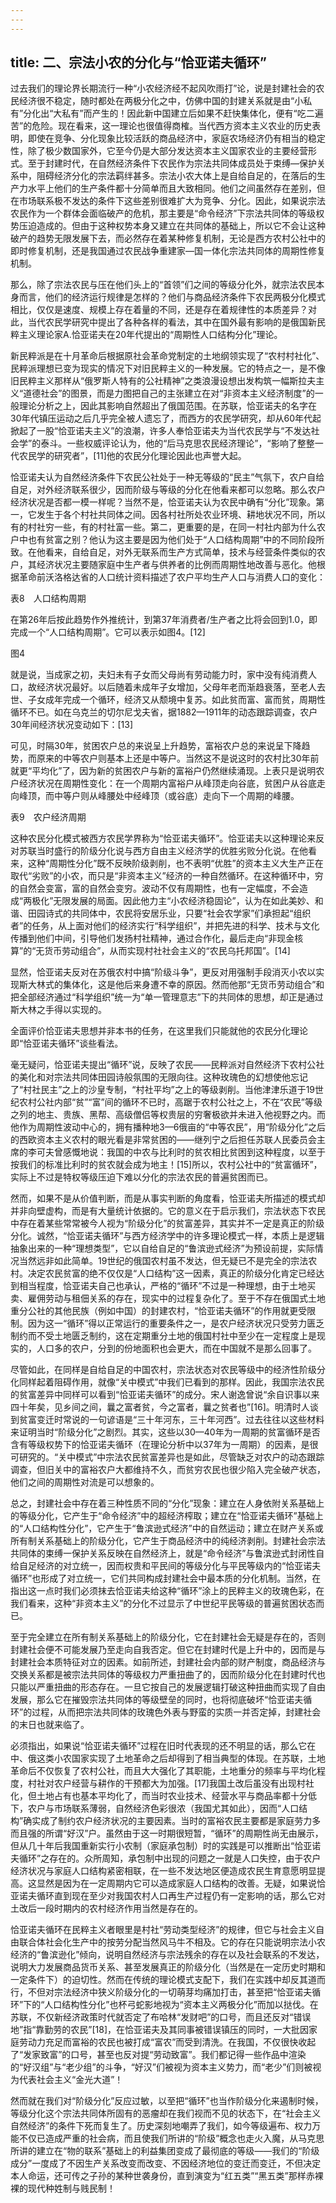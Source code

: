 ```yaml
---
---
---
```

title: 二、宗法小农的分化与“恰亚诺夫循环”
---




过去我们的理论界长期流行一种“小农经济经不起风吹雨打”论，说是封建社会的农民经济很不稳定，随时都处在两极分化之中，仿佛中国的封建关系就是由“小私有”分化出“大私有”而产生的！因此新中国建立后如果不赶快集体化，便有“吃二遍苦”的危险。现在看来，这一理论也很值得商榷。当代西方资本主义农业的历史表明，即使在竞争、分化现象比较活跃的商品经济中，家庭农场经济仍有相当的稳定性，除了极少数国家外，它至今仍是大部分发达资本主义国家农业的主要经营形式。至于封建时代，在自然经济条件下农民作为宗法共同体成员处于束缚—保护关系中，阻碍经济分化的宗法羁绊甚多。宗法小农大体上是自给自足的，在落后的生产力水平上他们的生产条件都十分简单而且大致相同。他们之间虽然存在差别，但在市场联系极不发达的条件下这些差别很难扩大为竞争、分化。因此，如果说宗法农民作为一个群体会面临破产的危机，那主要是“命令经济”下宗法共同体的等级权势压迫造成的。但由于这种权势本身又建立在共同体的基础上，所以它不会让这种破产的趋势无限发展下去，而必然存在着某种修复机制，无论是西方农村公社中的即时修复机制，还是我国通过农民战争重建家—国一体化宗法共同体的周期性修复机制。

那么，除了宗法农民与压在他们头上的“首领”们之间的等级分化外，就宗法农民本身而言，他们的经济运行规律是怎样的？他们与商品经济条件下农民两极分化模式相比，仅仅是速度、规模上存在着量的不同，还是存在着规律性的本质差异？对此，当代农民学研究中提出了各种各样的看法，其中在国外最有影响的是俄国新民粹主义理论家А.恰亚诺夫在20年代提出的“周期性人口结构分化”理论。

新民粹派是在十月革命后根据原社会革命党制定的土地纲领实现了“农村村社化”、民粹派理想已变为现实的情况下对旧民粹主义的一种发展。它的特点之一，是不像旧民粹主义那样从“俄罗斯人特有的公社精神”之类浪漫设想出发构筑一幅斯拉夫主义“道德社会”的图景，而是力图把自己的主张建立在对“非资本主义经济制度”的一般理论分析之上，因此其影响自然超出了俄国范围。在苏联，恰亚诺夫的名字在30年代镇压运动之后几乎完全被人遗忘了，而西方的农民学研究，却从60年代起掀起了一股“恰亚诺夫主义”的浪潮，许多人奉恰亚诺夫为当代农民学与“不发达社会学”的泰斗。一些权威评论认为，他的“后马克思农民经济理论”，“影响了整整一代农民学的研究者”，[11]他的农民分化理论因此也声誉大起。

恰亚诺夫认为自然经济条件下农民公社处于一种无等级的“民主”气氛下，农户自给自足，对外经济联系很少，因而阶级与等级的分化在他看来都可以忽略。那么农户经济状况是否都一模一样呢？当然不是，恰亚诺夫认为农民中确有“分化”现象。第一，它发生于各个村社共同体之间。因各村社所处农业环境、耕地状况不同，所以有的村社穷一些，有的村社富一些。第二，更重要的是，在同一村社内部为什么农户中也有贫富之别？他认为这主要是因为他们处于“人口结构周期”中的不同阶段所致。在他看来，自给自足，对外无联系而生产方式简单，技术与经营条件类似的农户，其经济状况主要随家庭中生产者与供养者的比例而周期性地改善与恶化。他根据革命前沃洛格达省的人口统计资料描述了农户平均生产人口与消费人口的变化：

表8　人口结构周期



在第26年后按此趋势作外推统计，到第37年消费者/生产者之比将会回到1.0，即完成一个“人口结构周期”。它可以表示如图4。[12]

图4



就是说，当成家之初，夫妇未有子女而父母尚有劳动能力时，家中没有纯消费人口，故经济状况最好。以后随着未成年子女增加，父母年老而渐趋衰落，至老人去世、子女成年完成一个循环，经济又从颓境中复苏。如此贫而富、富而贫，周期性循环不已。如在乌克兰的切尔尼戈夫省，据1882—1911年的动态跟踪调查，农户30年间经济状况变动如下：[13]

可见，时隔30年，贫困农户总的来说呈上升趋势，富裕农户总的来说呈下降趋势，而原来的中等农户则基本上还是中等户。当然这不是说这时的农村比30年前就更“平均化”了，因为新的贫困农户与新的富裕户仍然继续涌现。上表只是说明农户经济状况在周期性变化：在一个周期内富裕户从峰顶走向谷底，贫困户从谷底走向峰顶，而中等户则从峰腰处中经峰顶（或谷底）走向下一个周期的峰腰。

表9　农户经济周期



这种农民分化模式被西方农民学界称为“恰亚诺夫循环”。恰亚诺夫以这种理论来反对苏联当时盛行的阶级分化说与西方自由主义经济学的优胜劣败分化说。在他看来，这种“周期性分化”既不反映阶级剥削，也不表明“优胜”的资本主义大生产正在取代“劣败”的小农，而只是“非资本主义”经济的一种自然循环。在这种循环中，穷的自然会变富，富的自然会变穷。波动不仅有周期性，也有一定幅度，不会造成“两极化”无限发展的局面。因此他力主“小农经济稳固论”，认为在如此美妙、和谐、田园诗式的共同体中，农民将安居乐业，只要“社会农学家”们承担起“组织者”的任务，从上面对他们的经济实行“科学组织”，并把先进的科学、技术与文化传播到他们中间，引导他们发扬村社精神，通过合作化，最后走向“非现金核算”的“无货币劳动组合”，从而实现村社社会主义的“农民乌托邦国”。[14]

显然，恰亚诺夫反对在苏俄农村中搞“阶级斗争”，更反对用强制手段消灭小农以实现斯大林式的集体化，这是他后来身遭不幸的原因。然而他那“无货币劳动组合”和把全部经济通过“科学组织”统一为“单一管理意志”下的共同体的思想，却正是通过斯大林之手得以实现的。

全面评价恰亚诺夫思想并非本书的任务，在这里我们只能就他的农民分化理论即“恰亚诺夫循环”谈些看法。

毫无疑问，恰亚诺夫提出“循环”说，反映了农民——民粹派对自然经济下农村公社的美化和对宗法共同体田园诗般氛围的无限向往。这种玫瑰色的幻想使他忘记了“村社民主”之上的沙皇专制，“村社平均”之上的等级剥削。当他津津乐道于19世纪农村公社内部“贫”“富”间的循环不已时，高踞于农村公社之上，不在“农民”等级之列的地主、贵族、黑帮、高级僧侣等权贵层的穷奢极欲并未进入他视野之内。而他作为周期性波动中心的，拥有播种地3—6俄亩的“中等农民”，用“阶级分化”之后的西欧资本主义农村的眼光看是非常贫困的——继列宁之后担任苏联人民委员会主席的李可夫曾感慨地说：我国的中农与比利时的贫农相比贫困到这种程度，以至于按我们的标准比利时的贫农就会成为地主！[15]所以，农村公社中的“贫富循环”，实际上不过是特权等级压迫下难以分化的宗法农民的普遍贫困而已。

然而，如果不是从价值判断，而是从事实判断的角度看，恰亚诺夫所描述的模式却并非向壁虚构，而是有大量统计依据的。它的意义在于启示我们，宗法状态下农民中存在着某些常常被今人视为“阶级分化”的贫富差异，其实并不一定是真正的阶级分化。诚然，“恰亚诺夫循环”与西方经济学中的许多理论模式一样，本质上是逻辑抽象出来的一种“理想类型”，它以自给自足的“鲁滨逊式经济”为预设前提，实际情况当然远非如此简单。19世纪的俄国农村虽不发达，但无疑已不是完全的宗法农村。决定农民贫富的绝不仅仅是“人口结构”这一因素，真正的阶级分化肯定已经达到相当程度，恰亚诺夫自己也承认，严格的“循环”不过是一种理想，由于土地买卖、雇佣劳动与租佃关系的存在，现实中的过程复杂化了。至于不存在俄国式土地重分公社的其他民族（例如中国）的封建农村，“恰亚诺夫循环”的作用就更受限制。因为这一“循环”得以正常运行的重要条件之一，是农户经济状况只受劳力匮乏制约而不受土地匮乏制约，这在定期重分土地的俄国村社中至少在一定程度上是现实的，人口多的农户，分到的份地面积也会更大，而在中国就不是那么回事了。

尽管如此，在同样是自给自足的中国农村，宗法状态对农民等级中的经济性阶级分化同样起着阻碍作用，就像“关中模式”中我们已看到的那样。因此，我国宗法农民的贫富差异中同样可以看到“恰亚诺夫循环”的成分。宋人谢逸曾说“余自识事以来四十年矣，见乡间之间，曩之富者贫，今之富者，曩之贫者也”[16]。明清时人谈到贫富变迁时常说的一句谚语是“三十年河东，三十年河西”。过去往往以这些材料来证明当时“阶级分化”之剧烈。其实，这些以30—40年为一周期的贫富循环是否含有等级权势下的恰亚诺夫循环（在理论分析中以37年为一周期）的因素，是很可研究的。“关中模式”中宗法农民贫富差异也是如此，尽管缺乏对农户的动态跟踪调查，但旧关中的富裕农户大都维持不久，而贫穷农民也很少陷入完全破产状态，他们之间的周期性对流是可以想象的。

总之，封建社会中存在着三种性质不同的“分化”现象：建立在人身依附关系基础上的等级分化，它产生于“命令经济”中的超经济榨取；建立在“恰亚诺夫循环”基础上的“人口结构性分化”，它产生于“鲁滨逊式经济”中的自然运动；建立在财产关系或所有制关系基础上的阶级分化，它产生于商品经济中的纯经济剥削。封建社会宗法共同体的束缚一保护关系反映在自然经济上，就是“命令经济”与鲁滨逊式封闭性自给自足经济的对立统一，因而权贵和平民间的等级分化与平民等级内的“恰亚诺夫循环”也形成了对立统一，它们共同构成封建社会中最本质的分化机制。当然，在指出这一点时我们必须抹去恰亚诺夫给这种“循环”涂上的民粹主义的玫瑰色彩，在我们看来，这种“非资本主义”的分化不过显示了中世纪平民等级的普遍贫困状态而已。

至于完全建立在所有制关系基础上的阶级分化，它在封建社会无疑是存在的，否则封建社会便不可能发展乃至走向自我否定。但它在封建时代是上升中的，因而是与封建社会本质特征对立的因素。如前所述，封建社会内部的财产制度，商品经济与交换关系都是被宗法共同体的等级权力严重扭曲了的，因而阶级分化在封建时代也只能以严重扭曲的形态存在。一旦它按自己的发展逻辑打破这种扭曲而实现了自由发展，那么它在摧毁宗法共同体的等级壁垒的同时，也将彻底破坏“恰亚诺夫循环”的过程，从而把宗法共同体的玫瑰色外表与野蛮的实质一并否定掉，封建社会的末日也就来临了。

必须指出，如果说“恰亚诺夫循环”过程在旧时代表现的还不明显的话，那么它在中、俄这类小农国家实现了土地革命之后却得到了相当典型的体现。在苏联，土地革命后不仅恢复了农村公社，而且大大强化了其职能，土地重分的频率与平均化程度，村社对农户经营与耕作的干预都大为加强。[17]我国土改后虽没有出现村社化，但土地占有也基本平均化了，而当时农业技术、经营水平与商品率都十分低下，农户与市场联系薄弱，自然经济色彩很浓（我国尤其如此），因而“人口结构”确实成了制约农户经济状况的主要因素。当时的富裕农民主要都是家庭劳力多而且强的所谓“好汉”户。虽然由于这一时期很短暂，“循环”的周期性尚无由展示，但从几十年后我国重新实行小农制（家庭承包制）时的实践是可以推断出“恰亚诺夫循环”之存在的。众所周知，承包制中出现的问题之一就是人口失控，由于农户经济状况与家庭人口结构紧密相联，在一些不发达地区便造成农民生育意愿明显提高。这显然是因为在一定周期内它可以造成家庭人口结构的改善。无疑，如果说恰亚诺夫循环直到现在至少对我国农村人口再生产过程仍有一定影响的话，那么它对土改后一段时期内的农村经济作用当然是存在的。

恰亚诺夫循环在民粹主义者眼里是村社“劳动类型经济”的规律，但它与社会主义自由联合体社会化生产中的按劳分配当然风马牛不相及。它的存在只能说明宗法小农经济的“鲁滨逊化”倾向，说明自然经济与宗法残余的存在以及社会联系的不发达，说明大力发展商品货币关系、甚至发展真正的阶级分化（当然是在一定历史时期和一定条件下）的迫切性。然而在传统的理论模式支配下，我们在实践中却反其道而行，不但对宗法经济中狭义阶级分化的一切萌芽均痛加打击，甚至把“恰亚诺夫循环”下的“人口结构性分化”也杯弓蛇影地视为“资本主义两极分化”而加以挞伐。在苏联，不仅新经济政策时代就否定了布哈林“发财吧”的口号，而且还反对“错误地”指“靠勤劳的农民”[18]，在恰亚诺夫及其同事被错误镇压的同时，一大批因家庭劳动力充足而富裕的农民也被打成“富农”而受到清洗。在我国，不仅很快收起了“发家致富”的口号，甚至也反对提“劳动致富”。我们都记得一些作品中渲染的“好汉组”与“老少组”的斗争，“好汉”们被视为资本主义势力，而“老少”们则被视为代表社会主义“金光大道”！

然而就在我们对“阶级分化”反应过敏，以至把“循环”也当作阶级分化来遏制时候，等级分化这个宗法共同体所固有的恶瘤却在我们视而不见的状态下，在“社会主义自然经济”的条件下死而复生了。历史深刻地嘲弄了我们，如今等级遍布、权力万能不仅已造成严重的社会病，而且使我们所讲的“阶级”概念也走火入魔，从马克思所讲的建立在“物的联系”基础上的利益集团变成了最彻底的等级——我们的“阶级成分”一度成了不因生产关系改变而改变、不因经济地位的变迁而变迁，不但决定本人命运，还可传之子孙的某种世袭身份，直到演变为“红五类”“黑五类”那样赤裸裸的现代种姓制与贱民制！